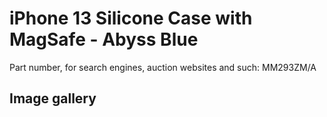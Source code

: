 
# iPhone 13 Silicone Case with MagSafe - Abyss Blue

Part number, for search engines, auction websites and such: MM293ZM/A

## Image gallery

<div style={{ width: "768px" }}>
  <GalleryComponent
    images={[
      {
        original: "/everysource/MM293.png",
        thumbnail: "/everypreview/MM293.png",
      },
      {
        original: "/everysource/MM293_AV1.png",
        thumbnail: "/everypreview/MM293_AV1.png",
      },
      {
        original: "/everysource/MM293_AV2.png",
        thumbnail: "/everypreview/MM293_AV2.png",
      },
      {
        original: "/everysource/MM293_AV3.png",
        thumbnail: "/everypreview/MM293_AV3.png",
      },
      {
        original: "/everysource/MM293_AV4.png",
        thumbnail: "/everypreview/MM293_AV4.png",
      },
      {
        original: "/everysource/MM293_AV5.png",
        thumbnail: "/everypreview/MM293_AV5.png",
      },
      {
        original: "/everysource/MM293_AV6.png",
        thumbnail: "/everypreview/MM293_AV6.png",
      },
      {
        original: "/everysource/MM293_AV7.png",
        thumbnail: "/everypreview/MM293_AV7.png",
      }
    ]}
  />
</div>